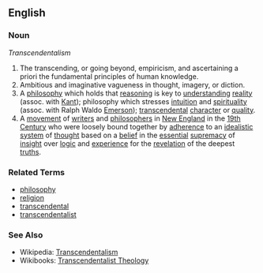 ==English==

===Noun===
''Transcendentalism''
#The transcending, or going beyond, empiricism, and ascertaining a priori the fundamental principles of human knowledge.
#Ambitious and imaginative vagueness in thought, imagery, or diction.
#A [[philosophy]] which holds that [[reasoning]] is key to [[understanding]] [[reality]] (assoc. with [[Kant]]); philosophy which stresses [[intuition]] and [[spirituality]] (assoc. with Ralph Waldo [[Emerson]]); [[transcendental]] [[character]] or [[quality]].
#A [[movement]] of [[writers]] and [[philosophers]] in [[New England]] in the [[19th Century]] who were loosely bound together by [[adherence]] to an [[idealistic system]] of [[thought]] based on a [[belief]] in the [[essential]] [[supremacy]] of [[insight]] over [[logic]] and [[experience]] for the [[revelation]] of the deepest [[truths]].

===Related Terms===
*[[philosophy]]
*[[religion]]
*[[transcendental]]
*[[transcendentalist]]

===See Also===
*Wikipedia: [[w:Transcendentalism|Transcendentalism]]
*Wikibooks: [[wikibooks:Transcendentalist Theology|Transcendentalist Theology]]